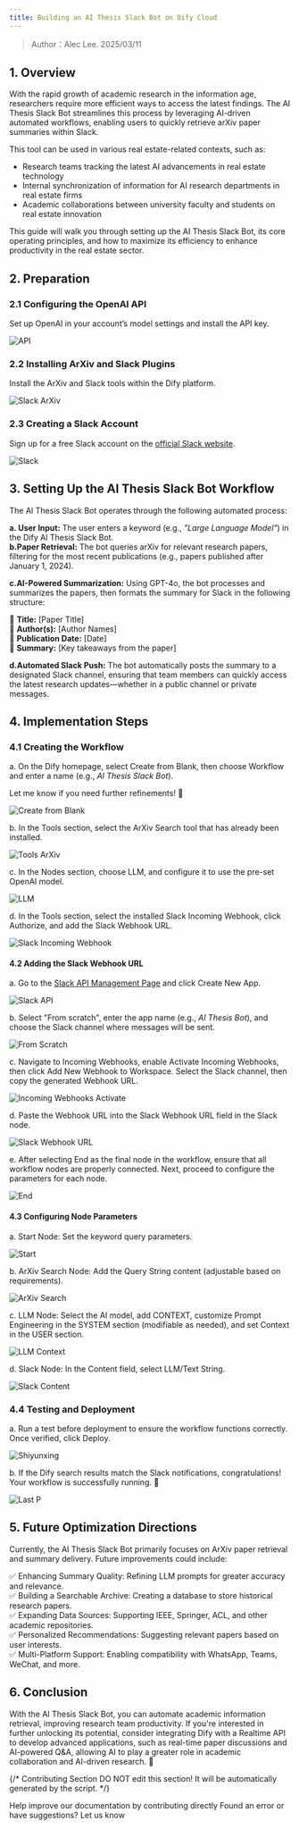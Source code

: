 ```yaml
---
title: Building an AI Thesis Slack Bot on Dify Cloud
---
```


> Author：Alec Lee. 2025/03/11

## 1. Overview

With the rapid growth of academic research in the information age, researchers require more efficient ways to access the latest findings. The AI Thesis Slack Bot streamlines this process by leveraging AI-driven automated workflows, enabling users to quickly retrieve arXiv paper summaries within Slack.

This tool can be used in various real estate-related contexts, such as:

* Research teams tracking the latest AI advancements in real estate technology  
* Internal synchronization of information for AI research departments in real estate firms  
* Academic collaborations between university faculty and students on real estate innovation

This guide will walk you through setting up the AI Thesis Slack Bot, its core operating principles, and how to maximize its efficiency to enhance productivity in the real estate sector.

## 2. Preparation

### 2.1 Configuring the OpenAI API

Set up OpenAI in your account’s model settings and install the API key.

![API](https://raw.githubusercontent.com/aleclee1005/MyPic/refs/heads/img/001API.jpg)

### 2.2 Installing ArXiv and Slack Plugins

Install the ArXiv and Slack tools within the Dify platform.

<img
src="https://raw.githubusercontent.com/aleclee1005/MyPic/refs/heads/img/002SlackArXiv.jpg"
className="mx-auto"
alt="Slack ArXiv"
/>

### 2.3 Creating a Slack Account

Sign up for a free Slack account on the [official Slack website](https://slack.com/intl/en-gb/get-started?entry_point=help_center#/createnew).

![Slack](https://raw.githubusercontent.com/aleclee1005/MyPic/refs/heads/img/003SlackAccount.jpg)

## 3. Setting Up the AI Thesis Slack Bot Workflow

The AI Thesis Slack Bot operates through the following automated process:

**a. User Input:** The user enters a keyword (e.g., *"Large Language Model"*) in the Dify AI Thesis Slack Bot.  
**b.Paper Retrieval:** The bot queries arXiv for relevant research papers, filtering for the most recent publications (e.g., papers published after January 1, 2024).

**c.AI-Powered Summarization:** Using GPT-4o, the bot processes and summarizes the papers, then formats the summary for Slack in the following structure:

 📄 **Title:** \[Paper Title\]  
 👤 **Author(s):** \[Author Names\]  
 📆 **Publication Date:** \[Date\]  
 📌 **Summary:** \[Key takeaways from the paper\]

**d.Automated Slack Push:** The bot automatically posts the summary to a designated Slack channel, ensuring that team members can quickly access the latest research updates—whether in a public channel or private messages.

## 4. Implementation Steps

### 4.1 Creating the Workflow

a. On the Dify homepage, select Create from Blank, then choose Workflow and enter a name (e.g., *AI Thesis Slack Bot*).

Let me know if you need further refinements\! 🚀

![Create from Blank](https://raw.githubusercontent.com/aleclee1005/MyPic/refs/heads/img/004Createfromblank.jpg)

b. In the Tools section, select the ArXiv Search tool that has already been installed.

![Tools ArXiv](https://raw.githubusercontent.com/aleclee1005/MyPic/refs/heads/img/005ToolsArXiv.jpg)

c. In the Nodes section, choose LLM, and configure it to use the pre-set OpenAI model.

![LLM](https://raw.githubusercontent.com/aleclee1005/MyPic/refs/heads/img/006LLM.jpg)

d. In the Tools section, select the installed Slack Incoming Webhook, click Authorize, and add the Slack Webhook URL.

![Slack Incoming Webhook](https://raw.githubusercontent.com/aleclee1005/MyPic/refs/heads/img/007Slackincomingwebhook.jpg)

#### 4.2 Adding the Slack Webhook URL

a. Go to the [Slack API Management Page](https://api.slack.com/apps) and click Create New App.

![Slack API](https://raw.githubusercontent.com/aleclee1005/MyPic/refs/heads/img/008Slackapi.jpg)

b. Select "From scratch", enter the app name (e.g., *AI Thesis Bot*), and choose the Slack channel where messages will be sent.

![From Scratch](https://raw.githubusercontent.com/aleclee1005/MyPic/refs/heads/img/009Fromscratch.jpg)

c. Navigate to Incoming Webhooks, enable Activate Incoming Webhooks, then click Add New Webhook to Workspace. Select the Slack channel, then copy the generated Webhook URL.

![Incoming Webhooks Activate](https://raw.githubusercontent.com/aleclee1005/MyPic/refs/heads/img/010IncomingwebhooksActivate.jpg)

d. Paste the Webhook URL into the Slack Webhook URL field in the Slack node.

![Slack Webhook URL](https://raw.githubusercontent.com/aleclee1005/MyPic/refs/heads/img/011SlackWehookURL.jpg)

e. After selecting End as the final node in the workflow, ensure that all workflow nodes are properly connected. Next, proceed to configure the parameters for each node.

![End](https://raw.githubusercontent.com/aleclee1005/MyPic/refs/heads/img/012End.jpg)

#### 4.3 Configuring Node Parameters

a. Start Node: Set the keyword query parameters.

![Start](https://raw.githubusercontent.com/aleclee1005/MyPic/refs/heads/img/013StartNode.jpg)

b. ArXiv Search Node: Add the Query String content (adjustable based on requirements).

<img
src="https://raw.githubusercontent.com/aleclee1005/MyPic/refs/heads/img/014ArvPara.jpg"
className="mx-auto"
alt="ArXiv Search"
/>

c. LLM Node: Select the AI model, add CONTEXT, customize Prompt Engineering in the SYSTEM section (modifiable as needed), and set Context in the USER section.

![LLM Context](https://raw.githubusercontent.com/aleclee1005/MyPic/refs/heads/img/015LLMcontext.jpg)

d. Slack Node: In the Content field, select LLM/Text String.

![Slack Content](https://raw.githubusercontent.com/aleclee1005/MyPic/refs/heads/img/016SlackEndP.jpg)

### 4.4 Testing and Deployment

a. Run a test before deployment to ensure the workflow functions correctly. Once verified, click Deploy.

![Shiyunxing](https://raw.githubusercontent.com/aleclee1005/MyPic/refs/heads/img/018TestInupt.jpg)

b. If the Dify search results match the Slack notifications, congratulations\! Your workflow is successfully running. 🎉

![Last P](https://raw.githubusercontent.com/aleclee1005/MyPic/refs/heads/img/019LastPTest.jpg)

## 5. Future Optimization Directions

Currently, the AI Thesis Slack Bot primarily focuses on ArXiv paper retrieval and summary delivery. Future improvements could include:

 ✅ Enhancing Summary Quality: Refining LLM prompts for greater accuracy and relevance.  
 ✅ Building a Searchable Archive: Creating a database to store historical research papers.  
 ✅ Expanding Data Sources: Supporting IEEE, Springer, ACL, and other academic repositories.  
 ✅ Personalized Recommendations: Suggesting relevant papers based on user interests.  
 ✅ Multi-Platform Support: Enabling compatibility with WhatsApp, Teams, WeChat, and more.

## 6. Conclusion

With the AI Thesis Slack Bot, you can automate academic information retrieval, improving research team productivity. If you're interested in further unlocking its potential, consider integrating Dify with a Realtime API to develop advanced applications, such as real-time paper discussions and AI-powered Q\&A, allowing AI to play a greater role in academic collaboration and AI-driven research. 🚀

{/*
Contributing Section
DO NOT edit this section!
It will be automatically generated by the script.
*/}

<CardGroup cols="2">
    <Card
        title="Edit this page"
        icon="pen-to-square"
        href="https://github.com/langgenius/dify-docs/edit/main/en/learn-more/use-cases/building-an-ai-thesis-slack-bot.mdx"
    >
        Help improve our documentation by contributing directly
    </Card>
    <Card
        title="Report an issue"
        icon="github"
        href="https://github.com/langgenius/dify-docs/issues/new?title=Documentation%20Issue%3A%20ing-an-ai-thesis-slack-&body=%23%23%20Issue%20Description%0A%3C%21--%20Please%20briefly%20describe%20the%20issue%20you%20found%20--%3E%0A%0A%23%23%20Page%20Link%0Ahttps%3A%2F%2Fgithub.com%2Flanggenius%2Fdify-docs%2Fblob%2Fmain%2Fen/learn-more/use-cases%2Fbuilding-an-ai-thesis-slack-bot.mdx%0A%0A%23%23%20Suggested%20Changes%0A%3C%21--%20If%20you%20have%20specific%20suggestions%20for%20changes%2C%20please%20describe%20them%20here%20--%3E%0A%0A%3C%21--%20Thank%20you%20for%20helping%20improve%20our%20documentation%21%20--%3E"
    >
        Found an error or have suggestions? Let us know
    </Card>
</CardGroup>
